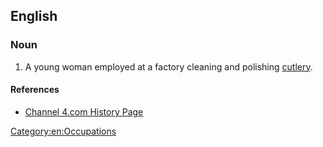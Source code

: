 ==English==

===Noun===
{{en-noun|head=[[buffer]] [[lass]]|pl=buffer lasses}}

# {{British|obsolete}} A young woman employed at a factory cleaning and polishing [[cutlery]]. 

====References====
* [http://www.channel4.com/history/microsites/W/worstjobs/victorian2.html#3 Channel 4.com History Page]

[[Category:en:Occupations]]